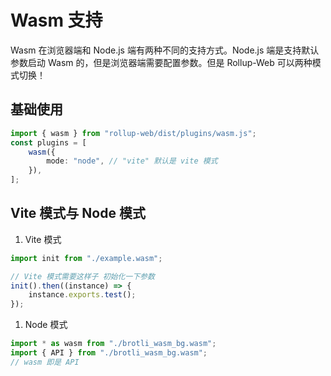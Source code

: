 
# Wasm 支持

Wasm 在浏览器端和 Node.js 端有两种不同的支持方式。Node.js 端是支持默认参数启动 Wasm 的，但是浏览器端需要配置参数。但是 Rollup-Web 可以两种模式切换！

## 基础使用

```ts
import { wasm } from "rollup-web/dist/plugins/wasm.js";
const plugins = [
    wasm({
        mode: "node", // "vite" 默认是 vite 模式
    }),
];
```

## Vite 模式与 Node 模式

1. Vite 模式

```js
import init from "./example.wasm";

// Vite 模式需要这样子 初始化一下参数
init().then((instance) => {
    instance.exports.test();
});
```

1. Node 模式

```js
import * as wasm from "./brotli_wasm_bg.wasm";
import { API } from "./brotli_wasm_bg.wasm";
// wasm 即是 API
```
